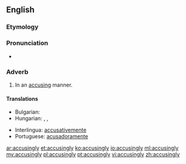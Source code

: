 ==English==

===Etymology===
{{suffix|accusing|ly}}

===Pronunciation===
* {{a|US}} {{IPA|/ə.ˈkju.zɪŋ.li/}}

===Adverb===
{{en-adv}}

# In an [[accusing]] manner.

====Translations====
{{trans-top|in an accusing manner}}
* Bulgarian: {{t+|bg|укорително}}
* Hungarian: {{t-|hu|vádlóan}}, {{t-|hu|vádolva}}, {{t-|hu|szemrehányóan}}
{{trans-mid}}
* Interlingua: [[accusativemente]]
* Portuguese: [[acusadoramente]]
{{trans-bottom}}

[[ar:accusingly]]
[[et:accusingly]]
[[ko:accusingly]]
[[io:accusingly]]
[[ml:accusingly]]
[[my:accusingly]]
[[pl:accusingly]]
[[pt:accusingly]]
[[vi:accusingly]]
[[zh:accusingly]]